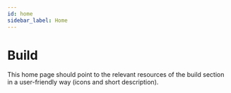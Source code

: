 ```yaml
---
id: home
sidebar_label: Home
---
```


# Build

This home page should point to the relevant resources of the build section in a user-friendly way (icons and short
description).
